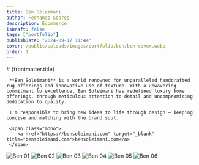 ```yaml
---
title: Ben Soleimani
author: Fernando Soares
description: Ecommerce
isDraft: false
tags: ["portfolio"]
publishDate: "2024-09-17 11:44"
cover: /public/uploads/images/portfolio/ben/ben-cover.webp
order: 1
---
```


<section class="wrap">
    # {frontmatter.title}

     **Ben Soleimani** is a world renowned for unparalleled handcrafted rug offerings and innovative use of texture. With a unwavering commitment to excellence, Ben Soleimani has redefined luxury home offerings, through meticulous attention to detail and uncompromising dedication to quality.
     
     I'm responsible to bring new ideas to life through design — keeping concise and matching with the brand soul.

     <span class="mono">
        <a href="https://bensoleimani.com" target="_blank" title="bensoleimani.com">bensoleimani.com</a>
     </span>
</section>

<section class="wrap-wide">
    <Grid isContainer>
        <Grid sm="12" md="12">
            <img src="/public/uploads/images/portfolio/ben/ben-01.webp" alt="Ben 01" loading="lazy" />
            <img src="/public/uploads/images/portfolio/ben/ben-02.webp" alt="Ben 02" loading="lazy" />
            <img src="/public/uploads/images/portfolio/ben/ben-03.webp" alt="Ben 03" loading="lazy" />
            <img src="/public/uploads/images/portfolio/ben/ben-04.webp" alt="Ben 04" loading="lazy" />
            <img src="/public/uploads/images/portfolio/ben/ben-05.webp" alt="Ben 05" loading="lazy" />
            <img src="/public/uploads/images/portfolio/ben/ben-06.webp" alt="Ben 06" loading="lazy" />
        </Grid>
    </Grid>
</section>